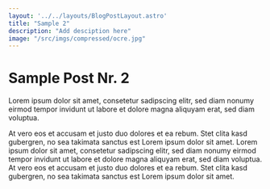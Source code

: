 ```yaml
---
layout: '../../layouts/BlogPostLayout.astro'
title: "Sample 2"
description: "Add desciption here"
image: "/src/imgs/compressed/ocre.jpg"
---
```


# Sample Post Nr. 2

Lorem ipsum dolor sit amet, consetetur sadipscing elitr, sed diam nonumy eirmod tempor invidunt ut labore et dolore magna aliquyam erat, sed diam voluptua. 

At vero eos et accusam et justo duo dolores et ea rebum. Stet clita kasd gubergren, no sea takimata sanctus est Lorem ipsum dolor sit amet. 
Lorem ipsum dolor sit amet, consetetur sadipscing elitr, sed diam nonumy eirmod tempor invidunt ut labore et dolore magna aliquyam erat, sed diam voluptua. 
At vero eos et accusam et justo duo dolores et ea rebum. Stet clita kasd gubergren, no sea takimata sanctus est Lorem ipsum dolor sit amet.

<YouTube url="https://www.youtube-nocookie.com/embed/BS3fT39euTw?si=kiAn_eui3t2WOfT1"/>